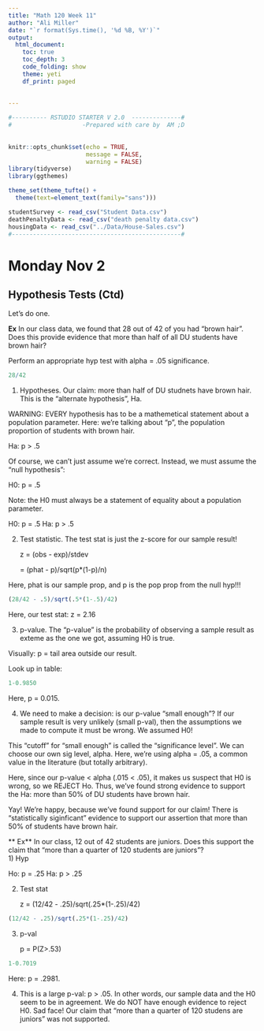 ```yaml
---
title: "Math 120 Week 11"
author: "Ali Miller"
date: "`r format(Sys.time(), '%d %B, %Y')`"
output: 
  html_document:
    toc: true
    toc_depth: 3
    code_folding: show
    theme: yeti
    df_print: paged
  
  
---
```


```r

#---------- RSTUDIO STARTER V 2.0  --------------#
#                    -Prepared with care by  AM ;D
                
                                                                          
knitr::opts_chunk$set(echo = TRUE, 
                      message = FALSE, 
                      warning = FALSE)      
library(tidyverse)                
library(ggthemes)                    

theme_set(theme_tufte() +                                     
  theme(text=element_text(family="sans")))  

studentSurvey <- read_csv("Student Data.csv")
deathPenaltyData <- read_csv("death penalty data.csv")
housingData <- read_csv("../Data/House-Sales.csv")
#------------------------------------------------#
```




# Monday Nov 2

## Hypothesis Tests (Ctd)

Let's do one.  

**Ex**  In our class data, we found that 28 out of 42 of you had "brown hair".  Does this provide evidence that more than half of all DU students have brown hair?

Perform an appropriate hyp test with alpha = .05 significance.   

```r
28/42
```

1) Hypotheses.  Our claim:  more than half of DU studnets have brown hair.  This is the "alternate hypothesis", Ha. 

WARNING:  EVERY hypothesis has to be a mathemetical statement about a population parameter.   Here:  we're talking about "p", the population proportion of students with brown hair.

Ha: p > .5

Of course, we can't just assume we're correct.  Instead, we must assume the "null hypothesis":

H0: p = .5

Note:  the H0 must always be a statement of equality about a population parameter.  


H0: p = .5
Ha: p > .5



2) Test statistic.   The test stat is just the z-score for our sample result!

    z = (obs - exp)/stdev
    
      = (phat - p)/sqrt(p*(1-p)/n)
      
Here, phat is our sample prop, and p is the pop prop from the null hyp!!!



```r
(28/42 - .5)/sqrt(.5*(1-.5)/42)
```

Here, our test stat:  z = 2.16


3) p-value.  The "p-value" is the probability of observing a sample result as exteme as the one we got, assuming H0 is true.


Visually:  p = tail area outside our result.

Look up in table:

```r
1-0.9850
```

Here, p = 0.015.  

4)  We need to make a decision:  is our p-value "small enough"?  If our sample result is very unlikely (small p-val), then the assumptions we made to compute it must be wrong. We assumed H0!

This "cutoff" for "small enough" is called the "significance level".  We can choose our own sig level, alpha.  Here, we're using alpha = .05, a common value in the literature (but totally arbitrary).  

Here, since our p-value < alpha  (.015 < .05), it makes us suspect that H0 is wrong, so we REJECT Ho.  Thus, we've found strong evidence to support the Ha:  more than 50% of DU students have brown hair.

Yay!  We're happy, because we've found support for our claim!  There is "statistically siginficant" evidence to support our assertion that more than 50% of students have brown hair.



** Ex**  In our class, 12 out of 42 students are juniors.  Does this support the claim that "more than a quarter of 120 students are juniors"?  
1) Hyp

Ho: p = .25
Ha: p > .25

2) Test stat

    z = (12/42 - .25)/sqrt(.25*(1-.25)/42)


```r
(12/42 - .25)/sqrt(.25*(1-.25)/42)
```

3) p-val

    p = P(Z>.53)
    
```r
1-0.7019 
```

Here:  p = .2981.


4)  This is a large p-val:  p > .05.  In other words, our sample data and the H0 seem to be in agreement.  We do NOT have enough evidence to reject H0.  Sad face!  Our claim that "more than a quarter of 120 studens are juniors" was not supported.  










